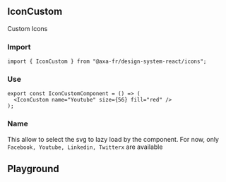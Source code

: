 
<Meta of={IconCustomStories} />

## IconCustom

Custom Icons

### Import

```tsx title="test.js"
import { IconCustom } from "@axa-fr/design-system-react/icons";
```

### Use

```tsx title="test.js"
export const IconCustomComponent = () => (
  <IconCustom name="Youtube" size={56} fill="red" />
);
```

### Name

This allow to select the svg to lazy load by the component.
For now, only `Facebook, Youtube, Linkedin, Twitterx` are available

## Playground

<Canvas of={IconCustomStories.Playground} />

<Controls story="IconCustom" />
